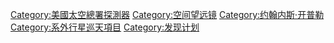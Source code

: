 [[Category:美國太空總署探測器|Category:美國太空總署探測器]]
[[Category:空间望远镜|Category:空间望远镜]]
[[Category:约翰内斯·开普勒|Category:约翰内斯·开普勒]]
[[Category:系外行星巡天項目|Category:系外行星巡天項目]]
[[Category:发现计划|Category:发现计划]]
